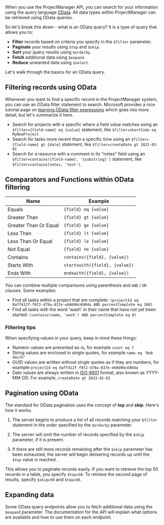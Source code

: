 When you use the ProjectManager API, you can search for your information using the query language [OData](https://www.odata.org/). All data types within ProjectManager can be retrieved using OData queries.

So let's break this down - what is an OData query? It is a type of query that allows you to:

- **Filter** records based on criteria you specify in the `$filter` parameter.
- **Paginate** your results using `$top` and `$skip`.
- **Sort** your query results using `$orderby`.
- **Fetch** additional data using `$expand`.
- **Reduce** unwanted data using `$select`.

Let's walk through the basics for an OData query.

## Filtering records using OData

Whenever you want to find a specific record in the ProjectManager system, you can use an OData filter statement to search. Microsoft provides a nice tutorial page on [learning OData filter expressions](https://learn.microsoft.com/en-us/dynamics-nav/using-filter-expressions-in-odata-uris) which goes into more detail, but let's summarize it here.

- Search for projects with a specific where a field value matches using an `$filter={field-name} eq {value}` statement, like `$filter=shortCode eq MyNewProject`
- Search for tasks more recent than a specific time using an `$filter={field-name} gt {date}` statement, like `$filter=createDate gt 2023-03-01`
- Search for a resource with a comment in its "notes" field using an `$filter=contains({field-name}, '{substring}')` statement, like `$filter=contains(notes, 'test')`.

## Comparators and Functions within OData filtering 

| Name                 | Example                          |
|----------------------|----------------------------------|
| Equals               | `{field} eq {value}`             |
| Greater Than         | `{field} gt {value}`             |
| Greater Than Or Equal| `{field} ge {value}`             |
| Less Than            | `{field} lt {value}`             |
| Less Than Or Equal   | `{field} le {value}`             |
| Not Equal            | `{field} ne {value}`             |
| Contains             | `contains({field}, {value})`     |
| Starts With          | `startswith({field}, {value})`   |
| Ends With            | `endswith({field}, {value})`     |

You can combine multiple comparisons using parenthesis and `AND` / `OR` clauses.  Some examples:

* Find all tasks within a project that are complete: `(projectId eq 8aff412f-f072-479a-837e-eb0d96c6904a AND percentComplete eq 100)`
* Find all tasks with the word 'wash' in their name that have not yet been started: `(contains(name, 'wash') AND percentComplete eq 0)`

### Filtering tips

When specifying values in your query, keep in mind these things:

- Numeric values are presented as-is, for example `count eq 7`
- String values are enclosed in single quotes, for example `name eq 'Bob Smith'`
- GUID values are written without single quotes as if they are numbers, for example `projectId eq 8aff412f-f072-479a-837e-eb0d96c6904a`
- Date values are always written in [ISO-8601](https://en.wikipedia.org/wiki/ISO_8601) format, also known as YYYY-MM-DD. For example, `createDate gt 2023-01-01`

## Pagination using OData

The standard for OData pagination uses the concept of **top** and **skip**. Here's how it works.

1. The server begins to produce a list of all records matching your `$filter` statement in the order specified by the `$orderby` parameter.

2. The server will omit the number of records specified by the `$skip` parameter, if it is present.

3. If there are still more records remaining after the `$skip` parameter has been exhausted, the server will begin delivering records up until the `$top` value is reached.

This allows you to paginate records easily. If you want to retrieve the top 50 records in a table, you specify `$top=50`. To retrieve the second page of results, specify `$skip=50` and `$top=50`.

## Expanding data

Some OData query endpoints allow you to fetch additional data using the `$expand` parameter. The documentation for the API will explain what options are available and how to use them on each endpoint.